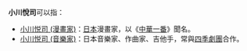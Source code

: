 '''小川悅司'''可以指：
*[[小川悦司_(漫畫家)|小川悦司 (漫畫家)]]：[[日本|日本]]漫畫家，以《[[中華一番|中華一番]]》聞名。
*[[小川悦司_(音樂家)|小川悦司 (音樂家)]]：日本音樂家、作曲家、吉他手，常與[[四季劇團|四季劇團]]合作。

{{Disambiguation|Cat=四字日本人名消歧义}}